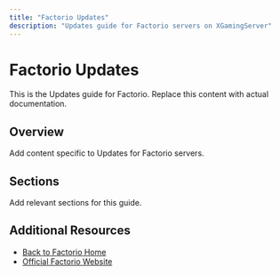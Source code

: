 ```yaml
---
title: "Factorio Updates"
description: "Updates guide for Factorio servers on XGamingServer"
---
```


# Factorio Updates

This is the Updates guide for Factorio. Replace this content with actual documentation.

## Overview

Add content specific to Updates for Factorio servers.

## Sections

Add relevant sections for this guide.

## Additional Resources

- [Back to Factorio Home](./index)
- [Official Factorio Website](https://example.com)

